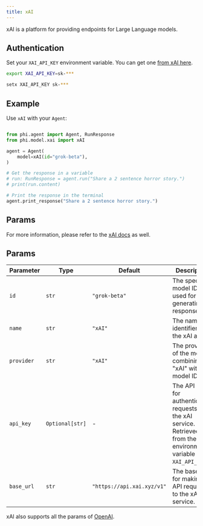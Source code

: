 ```yaml
---
title: xAI
---
```


xAI is a platform for providing endpoints for Large Language models.

## Authentication

Set your `XAI_API_KEY` environment variable. You can get one [from xAI here](https://console.x.ai/).

<CodeGroup>

```bash Mac
export XAI_API_KEY=sk-***
```

```bash Windows
setx XAI_API_KEY sk-***
```

</CodeGroup>

## Example

Use `xAI` with your `Agent`:

<CodeGroup>

```python agent.py

from phi.agent import Agent, RunResponse
from phi.model.xai import xAI

agent = Agent(
    model=xAI(id="grok-beta"),
)

# Get the response in a variable
# run: RunResponse = agent.run("Share a 2 sentence horror story.")
# print(run.content)

# Print the response in the terminal
agent.print_response("Share a 2 sentence horror story.")

```

</CodeGroup>

## Params

For more information, please refer to the [xAI docs](https://docs.x.ai/docs) as well.

## Params

| Parameter  | Type            | Default                    | Description                                                                                                        |
| ---------- | --------------- | -------------------------- | ------------------------------------------------------------------------------------------------------------------ |
| `id`       | `str`           | `"grok-beta"`              | The specific model ID used for generating responses.                                                               |
| `name`     | `str`           | `"xAI"`                    | The name identifier for the xAI agent.                                                                             |
| `provider` | `str`           | `"xAI"`                    | The provider of the model, combining "xAI" with the model ID.                                                      |
| `api_key`  | `Optional[str]` | -                          | The API key for authenticating requests to the xAI service. Retrieved from the environment variable `XAI_API_KEY`. |
| `base_url` | `str`           | `"https://api.xai.xyz/v1"` | The base URL for making API requests to the xAI service.                                                           |

xAI also supports all the params of [OpenAI](/models/openai).
